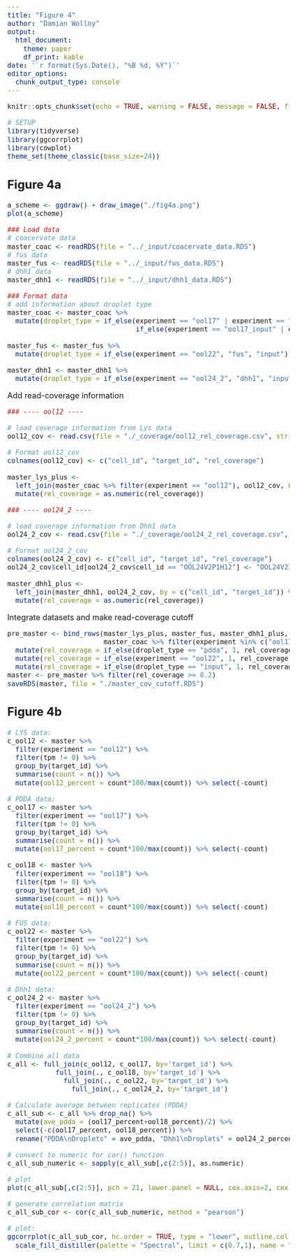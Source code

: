 ```yaml
---
title: "Figure 4"
author: "Damian Wollny"
output:
  html_document:
    theme: paper
    df_print: kable
date: '`r format(Sys.Date(), "%B %d, %Y")`'
editor_options: 
  chunk_output_type: console
---
```


```r
knitr::opts_chunk$set(echo = TRUE, warning = FALSE, message = FALSE, fig.width=8, fig.height=7)
```
 
```r
# SETUP
library(tidyverse)
library(ggcorrplot)
library(cowplot)
theme_set(theme_classic(base_size=24))
```

<style type="text/css">

body, td {
   font-size: 18px;
}
</style>

## Figure 4a

```r
a_scheme <- ggdraw() + draw_image("./fig4a.png")
plot(a_scheme)
```

```r
### Load data
# coacervate data
master_coac <- readRDS(file = "../_input/coacervate_data.RDS")
# fus data
master_fus <- readRDS(file = "../_input/fus_data.RDS")
# dhh1 data
master_dhh1 <- readRDS(file = "../_input/dhh1_data.RDS")

### Format data
# add information about droplet type
master_coac <- master_coac %>% 
  mutate(droplet_type = if_else(experiment == "ool17" | experiment == "ool18", "pdda", 
                                if_else(experiment == "ool17_input" | experiment == "ool18_input" | experiment == "ool12_input", "input", "lys")))

master_fus <- master_fus %>% 
  mutate(droplet_type = if_else(experiment == "ool22", "fus", "input"))

master_dhh1 <- master_dhh1 %>% 
  mutate(droplet_type = if_else(experiment == "ool24_2", "dhh1", "input"))
```

Add read-coverage information

```r
### ---- ool12 ----

# load coverage information from Lys data
ool12_cov <- read.csv(file = "./_coverage/ool12_rel_coverage.csv", stringsAsFactors = F) %>% select(-X) %>% filter(V1 != "V1")

# Format ool12_cov
colnames(ool12_cov) <- c("cell_id", "target_id", "rel_coverage")

master_lys_plus <- 
  left_join(master_coac %>% filter(experiment == "ool12"), ool12_cov, by = c("cell_id", "target_id")) %>% 
  mutate(rel_coverage = as.numeric(rel_coverage))

### ---- ool24_2 ----

# load coverage information from Dhh1 data
ool24_2_cov <- read.csv(file = "./_coverage/ool24_2_rel_coverage.csv", stringsAsFactors = F) %>% select(-X) %>% filter(V1 != "V1")

# Format ool24_2_cov
colnames(ool24_2_cov) <- c("cell_id", "target_id", "rel_coverage")
ool24_2_cov$cell_id[ool24_2_cov$cell_id == "OOL24V2P1H12"] <- "OOL24V2INPUT"

master_dhh1_plus <- 
  left_join(master_dhh1, ool24_2_cov, by = c("cell_id", "target_id")) %>% 
  mutate(rel_coverage = as.numeric(rel_coverage))
```

Integrate datasets and make read-coverage cutoff

```r
pre_master <- bind_rows(master_lys_plus, master_fus, master_dhh1_plus,
                        master_coac %>% filter(experiment %in% c("ool17", "ool17_input", "ool18", "ool18_input", "ool12_input"))) %>% 
  mutate(rel_coverage = if_else(droplet_type == "pdda", 1, rel_coverage)) %>% 
  mutate(rel_coverage = if_else(experiment == "ool22", 1, rel_coverage)) %>% 
  mutate(rel_coverage = if_else(droplet_type == "input", 1, rel_coverage))
master <- pre_master %>% filter(rel_coverage >= 0.2)
saveRDS(master, file = "./master_cov_cutoff.RDS")
```

## Figure 4b

```r
# LYS data:
c_ool12 <- master %>% 
  filter(experiment == "ool12") %>% 
  filter(tpm != 0) %>% 
  group_by(target_id) %>% 
  summarise(count = n()) %>% 
  mutate(ool12_percent = count*100/max(count)) %>% select(-count)

# PDDA data:
c_ool17 <- master %>% 
  filter(experiment == "ool17") %>%
  filter(tpm != 0) %>% 
  group_by(target_id) %>% 
  summarise(count = n()) %>% 
  mutate(ool17_percent = count*100/max(count)) %>% select(-count)

c_ool18 <- master %>% 
  filter(experiment == "ool18") %>%
  filter(tpm != 0) %>% 
  group_by(target_id) %>% 
  summarise(count = n()) %>% 
  mutate(ool18_percent = count*100/max(count)) %>% select(-count)

# FUS data:
c_ool22 <- master %>% 
  filter(experiment == "ool22") %>%
  filter(tpm != 0) %>% 
  group_by(target_id) %>% 
  summarise(count = n()) %>% 
  mutate(ool22_percent = count*100/max(count)) %>% select(-count)

# Dhh1 data:
c_ool24_2 <- master %>% 
  filter(experiment == "ool24_2") %>% 
  filter(tpm != 0) %>% 
  group_by(target_id) %>% 
  summarise(count = n()) %>% 
  mutate(ool24_2_percent = count*100/max(count)) %>% select(-count)

# Combine all data
c_all <- full_join(c_ool12, c_ool17, by='target_id') %>% 
            full_join(., c_ool18, by='target_id') %>% 
              full_join(., c_ool22, by='target_id') %>% 
                full_join(., c_ool24_2, by='target_id') 

# Calculate average between replicates (PDDA)
c_all_sub <- c_all %>% drop_na() %>% 
  mutate(ave_pdda = (ool17_percent+ool18_percent)/2) %>% 
  select(-c(ool17_percent, ool18_percent)) %>% 
  rename("PDDA\nDroplets" = ave_pdda, "Dhh1\nDroplets" = ool24_2_percent, "FUS\nDroplets" = ool22_percent, "Lysine\nDroplets" = ool12_percent)

# convert to numeric for cor() function
c_all_sub_numeric <- sapply(c_all_sub[,c(2:5)], as.numeric)

# plot
plot(c_all_sub[,c(2:5)], pch = 21, lower.panel = NULL, cex.axis=2, cex.labels = 1.5)

```

```r
# generate correlation matrix
c_all_sub_cor <- cor(c_all_sub_numeric, method = "pearson")

# plot:
ggcorrplot(c_all_sub_cor, hc.order = TRUE, type = "lower", outline.col = "white", lab = T) +
  scale_fill_distiller(palette = "Spectral", limit = c(0.7,1), name = "Pearson\nCorrelation") 
```

